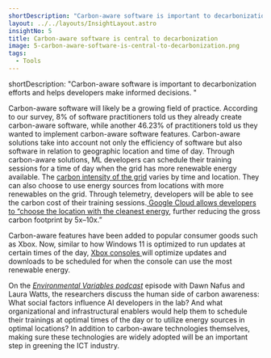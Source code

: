 ```yaml
---
shortDescription: "Carbon-aware software is important to decarbonization efforts and helps developers make informed decisions. "
layout: ../../layouts/InsightLayout.astro
insightNo: 5
title: Carbon-aware software is central to decarbonization
image: 5-carbon-aware-software-is-central-to-decarbonization.png
tags:
  - Tools
---
```

shortDescription: "Carbon-aware software is important to decarbonization efforts and helps developers make informed decisions. "

Carbon-aware software will likely be a growing field of practice. According to our survey, 8% of software practitioners told us they already create carbon-aware software, while another 46.23% of practitioners told us they wanted to implement carbon-aware software features. Carbon-aware solutions take into account not only the efficiency of software but also software in relation to geographic location and time of day. Through carbon-aware solutions, ML developers can schedule their training sessions for a time of day when the grid has more renewable energy available. The [carbon intensity of the grid](https://blog.allenai.org/measuring-and-mitigating-ai-carbon-intensity-8624bc805c1a) varies by time and location. They can also choose to use energy sources from locations with more renewables on the grid. Through telemetry, developers will be able to see the carbon cost of their training sessions.[ Google Cloud allows developers to “choose the location with the cleanest energy](https://ai.googleblog.com/2022/02/good-news-about-carbon-footprint-of.html), further reducing the gross carbon footprint by 5x–10x.”

Carbon-aware features have been added to popular consumer goods such as Xbox. Now, similar to how Windows 11 is optimized to run updates at certain times of the day, [Xbox consoles ](https://news.xbox.com/en-us/2023/01/11/xbox-carbon-aware-console-sustainability/)will optimize updates and downloads to be scheduled for when the console can use the most renewable energy.

On the _[Environmental Variables podcast](https://podcasts.apple.com/us/podcast/community-clouds-and-energy-islands-with-dawn-nafus/id1618265745?i=1000588769046)_ episode with Dawn Nafus and Laura Watts, the researchers discuss the human side of carbon awareness: What social factors influence AI developers in the lab? And what organizational and infrastructural enablers would help them to schedule their trainings at optimal times of the day or to utilize energy sources in optimal locations? In addition to carbon-aware technologies themselves, making sure these technologies are widely adopted will be an important step in greening the ICT industry.
